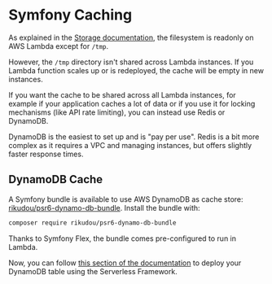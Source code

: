 # Symfony Caching

As explained in the [Storage documentation](../environment/storage.md), the filesystem is readonly on AWS Lambda except for `/tmp`.

However, the `/tmp` directory isn't shared across Lambda instances. If you Lambda function scales up or is redeployed, the cache will be empty in new instances.

If you want the cache to be shared across all Lambda instances, for example if your application caches a lot of data or if you use it for locking mechanisms (like API rate limiting), you can instead use Redis or DynamoDB.

DynamoDB is the easiest to set up and is "pay per use". Redis is a bit more complex as it requires a VPC and managing instances, but offers slightly faster response times.

## DynamoDB Cache

A Symfony bundle is available to use AWS DynamoDB as cache store: [rikudou/psr6-dynamo-db-bundle](https://github.com/RikudouSage/DynamoDbCachePsr6Bundle). Install the bundle with:

```bash
composer require rikudou/psr6-dynamo-db-bundle
```

Thanks to Symfony Flex, the bundle comes pre-configured to run in Lambda. 

Now, you can follow [this section of the documentation](../environment/storage.md#deploying-dynamodb-tables) to deploy your DynamoDB table using the Serverless Framework.
